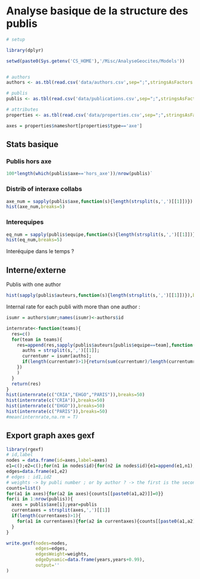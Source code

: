 
# Analyse basique de la structure des publis


```r
# setup

library(dplyr)

setwd(paste0(Sys.getenv('CS_HOME'),'/Misc/AnalyseGeocites/Models'))


# authors
authors <- as.tbl(read.csv('data/authors.csv',sep=";",stringsAsFactors = FALSE))

# publis
publis <- as.tbl(read.csv('data/publications.csv',sep=";",stringsAsFactors = FALSE))

# attributes
properties <- as.tbl(read.csv('data/properties.csv',sep=";",stringsAsFactors = FALSE))

axes = properties$nameshort[properties$type=='axe']

```


## Stats basique

### Publis hors axe
```r
100*length(which(publis$axe=='hors_axe'))/nrow(publis)`
```

### Distrib of interaxe collabs

```r
axe_num = sapply(publis$axe,function(s){length(strsplit(s,',')[[1]])})
hist(axe_num,breaks=5)
```


### Interequipes

```r
eq_num = sapply(publis$equipe,function(s){length(strsplit(s,',')[[1]])})
hist(eq_num,breaks=5)
```


Interéquipe dans le temps ?





## Interne/externe

Publis with one author
```r
hist(sapply(publis$auteurs,function(s){length(strsplit(s,',')[[1]])}),breaks=50,xlab="number of authors",main="")
```

Internal rate for each publi with more than one author :
```r
isumr = authors$umr;names(isumr)<-authors$id

internrate<-function(teams){
  res=c()
  for(team in teams){
    res=append(res,sapply(publis$auteurs[publis$equipe==team],function(s){
      auths = strsplit(s,',')[[1]];
      currentumr = isumr[auths];
      if(length(currentumr)>1){return(sum(currentumr)/length(currentumr))}else{return(NA)}
    })
    )
  }
  return(res)
}
hist(internrate(c("CRIA","EHGO","PARIS")),breaks=50)
hist(internrate(c("CRIA")),breaks=50)
hist(internrate(c("EHGO")),breaks=50)
hist(internrate(c("PARIS")),breaks=50)
#mean(internrate,na.rm = T)
```




## Export graph axes gexf

```r
library(rgexf)
# id,label
nodes = data.frame(id=axes,label=axes)
e1=c();e2=c();for(n1 in nodes$id){for(n2 in nodes$id){e1=append(e1,n1);e2=append(e2,n2)}}
edges=data.frame(e1,e2)
# edges : id1,id2
# weights -> by publi number ; or by author ? -> the first is the second but weighted
counts=list()
for(a1 in axes){for(a2 in axes){counts[[paste0(a1,a2)]]=0}}
for(i in 1:nrow(publis)){
  axes = publis$axe[i];year=publis
  currentaxes = strsplit(axes,',')[[1]]
  if(length(currentaxes)>1){
    for(a1 in currentaxes){for(a2 in currentaxes){counts[[paste0(a1,a2)]]=counts[[paste0(a1,a2)]]+1}}
  }
}

write.gexf(nodes=nodes,
           edges=edges,
           edgesWeight=weights,
           edgeDynamic=data.frame(years,years+0.99),
           output=''
)
```









